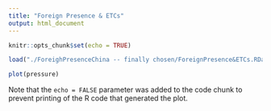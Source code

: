 ```yaml
---
title: "Foreign Presence & ETCs"
output: html_document
---
```


```r
knitr::opts_chunk$set(echo = TRUE)
```

```r
load("./ForeighPresenceChina -- finally chosen/ForeignPresence&ETCs.RData")

```




```r
plot(pressure)
```

Note that the `echo = FALSE` parameter was added to the code chunk to prevent printing of the R code that generated the plot.
